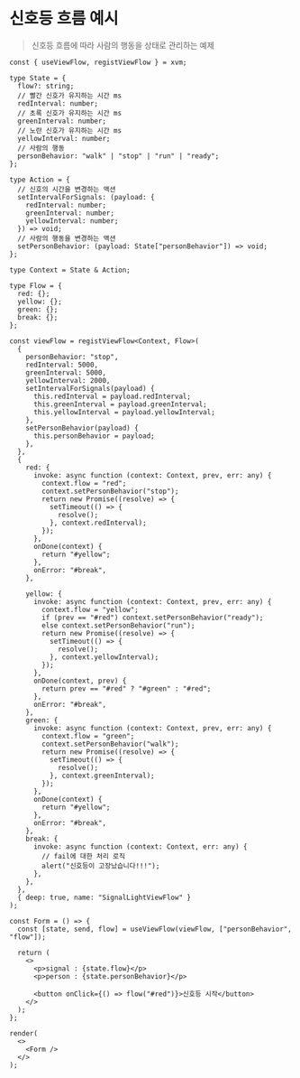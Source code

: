 # 신호등 흐름 예시

> 신호등 흐름에 따라 사람의 행동을 상태로 관리하는 예제

```tsx live noInline
const { useViewFlow, registViewFlow } = xvm;

type State = {
  flow?: string;
  // 빨간 신호가 유지하는 시간 ms
  redInterval: number;
  // 초록 신호가 유지하는 시간 ms
  greenInterval: number;
  // 노란 신호가 유지하는 시간 ms
  yellowInterval: number;
  // 사람의 행동
  personBehavior: "walk" | "stop" | "run" | "ready";
};

type Action = {
  // 신호의 시간을 변경하는 액션
  setIntervalForSignals: (payload: {
    redInterval: number;
    greenInterval: number;
    yellowInterval: number;
  }) => void;
  // 사람의 행동을 변경하는 액션
  setPersonBehavior: (payload: State["personBehavior"]) => void;
};

type Context = State & Action;

type Flow = {
  red: {};
  yellow: {};
  green: {};
  break: {};
};

const viewFlow = registViewFlow<Context, Flow>(
  {
    personBehavior: "stop",
    redInterval: 5000,
    greenInterval: 5000,
    yellowInterval: 2000,
    setIntervalForSignals(payload) {
      this.redInterval = payload.redInterval;
      this.greenInterval = payload.greenInterval;
      this.yellowInterval = payload.yellowInterval;
    },
    setPersonBehavior(payload) {
      this.personBehavior = payload;
    },
  },
  {
    red: {
      invoke: async function (context: Context, prev, err: any) {
        context.flow = "red";
        context.setPersonBehavior("stop");
        return new Promise((resolve) => {
          setTimeout(() => {
            resolve();
          }, context.redInterval);
        });
      },
      onDone(context) {
        return "#yellow";
      },
      onError: "#break",
    },

    yellow: {
      invoke: async function (context: Context, prev, err: any) {
        context.flow = "yellow";
        if (prev == "#red") context.setPersonBehavior("ready");
        else context.setPersonBehavior("run");
        return new Promise((resolve) => {
          setTimeout(() => {
            resolve();
          }, context.yellowInterval);
        });
      },
      onDone(context, prev) {
        return prev == "#red" ? "#green" : "#red";
      },
      onError: "#break",
    },
    green: {
      invoke: async function (context: Context, prev, err: any) {
        context.flow = "green";
        context.setPersonBehavior("walk");
        return new Promise((resolve) => {
          setTimeout(() => {
            resolve();
          }, context.greenInterval);
        });
      },
      onDone(context) {
        return "#yellow";
      },
      onError: "#break",
    },
    break: {
      invoke: async function (context: Context, err: any) {
        // fail에 대한 처리 로직
        alert("신호등이 고장났습니다!!!");
      },
    },
  },
  { deep: true, name: "SignalLightViewFlow" }
);

const Form = () => {
  const [state, send, flow] = useViewFlow(viewFlow, ["personBehavior", "flow"]);

  return (
    <>
      <p>signal : {state.flow}</p>
      <p>person : {state.personBehavior}</p>

      <button onClick={() => flow("#red")}>신호등 시작</button>
    </>
  );
};

render(
  <>
    <Form />
  </>
);
```
